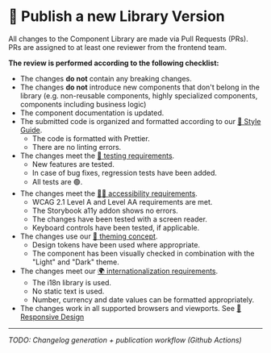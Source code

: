 
<Meta title="Guides/Publish" />

# 🏁 Publish a new Library Version

All changes to the Component Library are made via Pull Requests (PRs). PRs are assigned to at least one reviewer from the frontend team.

**The review is performed according to the following checklist:**

- The changes **do not** contain any breaking changes.
- The changes **do not** introduce new components that don't belong in the library (e.g. non-reusable components, highly specialized components, components including business logic)
- The component documentation is updated.
- The submitted code is organized and formatted according to our [💅 Style Guide](?path=/docs/requirements-style-guide--page).
  - The code is formatted with Prettier.
  - There are no linting errors.
- The changes meet the [🤖 testing requirements](?path=/docs/requirements-testing--page).
  - New features are tested.
  - In case of bug fixes, regression tests have been added.
  - All tests are 🟢.
- The changes meet the [🧏‍♀️ accessibility requirements](?path=/docs/requirements-accessibility--page).
  - WCAG 2.1 Level A and Level AA requirements are met.
  - The Storybook a11y addon shows no errors.
  - The changes have been tested with a screen reader.
  - Keyboard controls have been tested, if applicable.
- The changes use our [🌈 theming concept](?path=/docs/requirements-theming--page).
  - Design tokens have been used where appropriate.
  - The component has been visually checked in combination with the "Light" and "Dark" theme.
- The changes meet our [🌍 internationalization requirements](?path=/docs/requirements-internationalization--page).
  - The i18n library is used.
  - No static text is used.
  - Number, currency and date values can be formatted appropriately.
- The changes work in all supported browsers and viewports. See [📱 Responsive Design](?path=/docs/requirements-responsive-design--page)

<hr />

_TODO: Changelog generation + publication workflow (Github Actions)_
